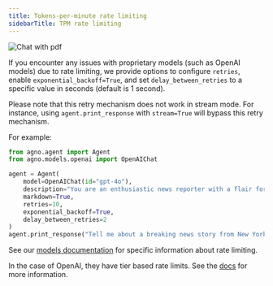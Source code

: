 ```yaml
---
title: Tokens-per-minute rate limiting
sidebarTitle: TPM rate limiting
---
```


![Chat with pdf](/images/tpm_issues.png)

If you encounter any issues with proprietary models (such as OpenAI models) due to rate limiting, we provide options to configure `retries`, enable `exponential_backoff=True`, and set `delay_between_retries` to a specific value in seconds (default is 1 second).

Please note that this retry mechanism does not work in stream mode. For instance, using `agent.print_response` with `stream=True` will bypass this retry mechanism.

For example:
```python
from agno.agent import Agent
from agno.models.openai import OpenAIChat

agent = Agent(
    model=OpenAIChat(id="gpt-4o"),
    description="You are an enthusiastic news reporter with a flair for storytelling!",
    markdown=True,
    retries=10,
    exponential_backoff=True,
    delay_between_retries=2
)
agent.print_response("Tell me about a breaking news story from New York.", stream=True)
```

See our [models documentation](../models/) for specific information about rate limiting.

In the case of OpenAI, they have tier based rate limits. See the [docs](https://platform.openai.com/docs/guides/rate-limits/usage-tiers) for more information.
